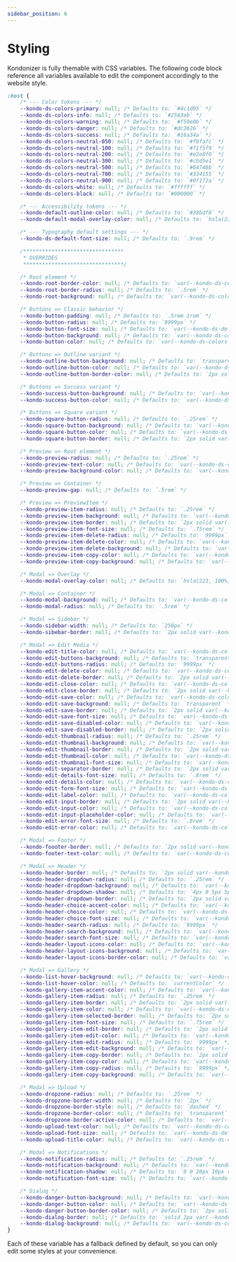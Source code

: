 ```yaml
---
sidebar_position: 6
---
```


# Styling

Kondonizer is fully themable with CSS variables. The following code block reference all variables available to edit the component accordingly to the website style.

```css
:host {
    /* --- Color tokens --- */
    --kondo-ds-colors-primary: null; /* Defaults to: `#4c1d95` */
    --kondo-ds-colors-info: null; /* Defaults to: `#2563eb` */
    --kondo-ds-colors-warning: null; /* Defaults to: `#f59e0b` */
    --kondo-ds-colors-danger: null; /* Defaults to: `#dc2626` */
    --kondo-ds-colors-success: null; /* Defaults to: `#16a34a` */
    --kondo-ds-colors-neutral-050: null; /* Defaults to: `#f8fafc` */
    --kondo-ds-colors-neutral-100: null; /* Defaults to: `#f1f5f9` */
    --kondo-ds-colors-neutral-200: null; /* Defaults to: `#e2e8f0` */
    --kondo-ds-colors-neutral-300: null; /* Defaults to: `#cbd5e1` */
    --kondo-ds-colors-neutral-500: null; /* Defaults to: `#64748b` */
    --kondo-ds-colors-neutral-700: null; /* Defaults to: `#334155` */
    --kondo-ds-colors-neutral-900: null; /* Defaults to: `#0f172a` */
    --kondo-ds-colors-white: null; /* Defaults to: `#ffffff` */
    --kondo-ds-colors-black: null; /* Defaults to: `#000000` */

    /* --- Accessibility tokens --- */
    --kondo-default-outline-color: null; /* Defaults to: `#38bdf8` */
    --kondo-default-modal-overlay-color: null; /* Defaults to: `hsla(223, 100%, 5%, .5)` */

    /* --- Typography default settings --- */
    --kondo-ds-default-font-size: null; /* Defaults to: `.9rem` */

    /********************************
     * OVERRIDES
     ********************************/

    /* Root element */
    --kondo-root-border-color: null; /* Defaults to: `var(--kondo-ds-colors-neutral-300)` */
    --kondo-root-border-radius: null; /* Defaults to: `.5rem` */
    --kondo-root-background: null; /* Defaults to: `var(--kondo-ds-colors-white)` */

    /* Buttons => Classic behavior */
    --kondo-button-padding: null; /* Defaults to: `.5rem 1rem` */
    --kondo-button-radius: null; /* Defaults to: `9999px` */
    --kondo-button-font-size: null; /* Defaults to: `var(--kondo-ds-default-font-size)` */
    --kondo-button-background: null; /* Defaults to: `var(--kondo-ds-colors-primary)` */
    --kondo-button-color: null; /* Defaults to: `var(--kondo-ds-colors-neutral-100)` */

    /* Buttons => Outline variant */
    --kondo-outline-button-background: null; /* Defaults to: `transparent` */
    --kondo-outline-button-color: null; /* Defaults to: `var(--kondo-ds-colors-primary)` */
    --kondo-outline-button-border-color: null; /* Defaults to: `2px solid var(--kondo-ds-colors-primary)` */

    /* Buttons => Success variant */
    --kondo-success-button-background: null; /* Defaults to: `var(--kondo-ds-colors-success)` */
    --kondo-success-button-color: null; /* Defaults to: `var(--kondo-ds-colors-neutral-050)` */

    /* Buttons => Square variant */
    --kondo-square-button-radius: null; /* Defaults to: `.25rem` */
    --kondo-square-button-background: null; /* Defaults to: `var(--kondo-ds-colors-white)` */
    --kondo-square-button-color: null; /* Defaults to: `var(--kondo-ds-colors-neutral-500)` */
    --kondo-square-button-border: null; /* Defaults to: `2px solid var(--kondo-ds-colors-neutral-200)` */

    /* Preview => Root element */
    --kondo-preview-radius: null; /* Defaults to: `.25rem` */
    --kondo-preview-text-color: null; /* Defaults to: `var(--kondo-ds-colors-neutral-500)` */
    --kondo-preview-background-color: null; /* Defaults to: `var(--kondo-ds-colors-neutral-100)` */

    /* Preview => Container */
    --kondo-preview-gap: null; /* Defaults to: `.5rem` */

    /* Preview => PreviewItem */
    --kondo-preview-item-radius: null; /* Defaults to: `.25rem` */
    --kondo-preview-item-background: null; /* Defaults to: `var(--kondo-ds-colors-white)` */
    --kondo-preview-item-border: null; /* Defaults to: `2px solid var(--kondo-ds-colors-neutral-200)` */
    --kondo-preview-item-font-size: null; /* Defaults to: `.75rem` */
    --kondo-preview-item-delete-radius: null; /* Defaults to: `9999px` */
    --kondo-preview-item-delete-color: null; /* Defaults to: `var(--kondo-ds-colors-neutral-050)` */
    --kondo-preview-item-delete-background: null; /* Defaults to: `var(--kondo-ds-colors-danger)` */
    --kondo-preview-item-copy-color: null; /* Defaults to: `var(--kondo-ds-colors-neutral-050)` */
    --kondo-preview-item-copy-background: null; /* Defaults to: `var(--kondo-ds-colors-info)` */

    /* Modal => Overlay */
    --kondo-modal-overlay-color: null; /* Defaults to: `hsla(223, 100%, 5%, .5)` */

    /* Modal => Container */
    --kondo-modal-background: null; /* Defaults to: `var(--kondo-ds-colors-neutral-050)` */
    --kondo-modal-radius: null; /* Defaults to: `.5rem` */

    /* Modal => Sidebar */
    --kondo-sidebar-width: null; /* Defaults to: `250px` */
    --kondo-sibebar-border: null; /* Defaults to: `2px solid var(--kondo-ds-colors-neutral-100)` */

    /* Modal => Edit Media */
    --kondo-edit-title-color: null; /* Defaults to: `var(--kondo-ds-colors-neutral-500)` */
    --kondo-edit-buttons-background: null; /* Defaults to: `transparent` */
    --kondo-edit-buttons-radius: null; /* Defaults to: `9999px` */
    --kondo-edit-delete-color: null; /* Defaults to: `var(--kondo-ds-colors-danger)` */
    --kondo-edit-delete-border: null; /* Defaults to: `2px solid var(--kondo-ds-colors-danger)` */
    --kondo-edit-close-color: null; /* Defaults to: `var(--kondo-ds-colors-info)` */
    --kondo-edit-close-border: null; /* Defaults to: `2px solid var(--kondo-ds-colors-info)` */
    --kondo-edit-save-color: null; /* Defaults to: `var(--kondo-ds-colors-primary)` */
    --kondo-edit-save-background: null; /* Defaults to: `transparent` */
    --kondo-edit-save-border: null; /* Defaults to: `2px solid var(--kondo-ds-colors-primary)` */
    --kondo-edit-save-font-size: null; /* Defaults to: `var(--kondo-ds-default-font-size)` */
    --kondo-edit-save-disabled-color: null; /* Defaults to: `var(--kondo-ds-colors-neutral-300)` */
    --kondo-edit-save-disabled-border: null; /* Defaults to: `2px solid var(--kondo-ds-colors-neutral-300)` */
    --kondo-edit-thumbnail-radius: null; /* Defaults to: `.25rem` */
    --kondo-edit-thumbnail-background: null; /* Defaults to: `var(--kondo-ds-colors-white)` */
    --kondo-edit-thumbnail-border: null; /* Defaults to: `2px solid var(--kondo-ds-colors-neutral-300)` */
    --kondo-edit-thumbnail-color: null; /* Defaults to: `var(--kondo-ds-colors-neutral-500)` */
    --kondo-edit-thumbnail-font-size: null; /* Defaults to: `var(--kondo-ds-default-font-size)` */
    --kondo-edit-separator-border: null; /* Defaults to: `2px solid var(--kondo-ds-colors-neutral-300)` */
    --kondo-edit-details-font-size: null; /* Defaults to: `.8rem` */
    --kondo-edit-details-color: null; /* Defaults to: `var(--kondo-ds-colors-neutral-500)` */
    --kondo-edit-form-font-size: null; /* Defaults to: `var(--kondo-ds-default-font-size)` */
    --kondo-edit-label-color: null; /* Defaults to: `var(--kondo-ds-colors-neutral-500)` */
    --kondo-edit-input-border: null; /* Defaults to: `2px solid var(--kondo-ds-colors-neutral-300)` */
    --kondo-edit-input-color: null; /* Defaults to: `var(--kondo-ds-colors-neutral-500)` */
    --kondo-edit-input-placeholder-color: null; /* Defaults to: `var(--kondo-ds-colors-neutral-300)` */
    --kondo-edit-error-font-size: null; /* Defaults to: `.8rem` */
    --kondo-edit-error-color: null; /* Defaults to: `var(--kondo-ds-colors-danger)` */

    /* Modal => Footer */
    --kondo-foooter-border: null; /* Defaults to: `2px solid var(--kondo-ds-colors-neutral-100)` */
    --kondo-footer-text-color: null; /* Defaults to: `var(--kondo-ds-colors-neutral-500)` */

    /* Modal => Header */
    --kondo-header-border: null; /* Defaults to: `2px solid var(--kondo-ds-colors-neutral-100)` */
    --kondo-header-dropdown-radius: null; /* Defaults to: `.25rem` */
    --kondo-header-dropdown-background: null; /* Defaults to: `var(--kondo-ds-colors-white)` */
    --kondo-header-dropdown-shadow: null; /* Defaults to: `4px 0 5px 5px rgba(0, 0, 0, .05)` */
    --kondo-header-dropdown-border: null; /* Defaults to: `2px solid var(--kondo-ds-colors-neutral-100)` */
    --kondo-header-choice-accent-color: null; /* Defaults to: `var(--kondo-ds-colors-primary)` */
    --kondo-header-choice-color: null; /* Defaults to: `var(--kondo-ds-colors-neutral-500)` */
    --kondo-header-choice-font-size: null; /* Defaults to: `var(--kondo-ds-default-font-size)` */
    --kondo-header-search-radius: null; /* Defaults to: `9999px` */
    --kondo-header-search-background: null; /* Defaults to: `var(--kondo-ds-colors-neutral-200)` */
    --kondo-header-search-font-size: null; /* Defaults to: `var(--kondo-ds-default-font-size)` */
    --kondo-header-layout-icons-color: null; /* Defaults to: `var(--kondo-ds-colors-neutral-050)` */
    --kondo-header-layout-icons-background: null; /* Defaults to: `var(--kondo-ds-colors-primary)` */
    --kondo-header-layout-icons-border-color: null; /* Defaults to: `var(--kondo-ds-colors-primary)` */

    /* Modal => Gallery */
    --kondo-list-hover-background: null; /* Defaults to: `var(--kondo-ds-colors-neutral-100)` */
    --kondo-list-hover-color: null; /* Defaults to: `currentColor` */
    --kondo-gallery-item-accent-color: null; /* Defaults to: `var(--kondo-ds-colors-primary)` */
    --kondo-gallery-item-radius: null; /* Defaults to: `.25rem` */
    --kondo-gallery-item-border: null; /* Defaults to: `2px solid var(--kondo-ds-colors-neutral-100)` */
    --kondo-gallery-item-color: null; /* Defaults to: `var(--kondo-ds-colors-neutral-500)` */
    --kondo-gallery-item-selected-border: null; /* Defaults to: `2px solid var(--kondo-ds-colors-primary)` */
    --kondo-gallery-item-font-size: null; /* Defaults to: `.75rem` */
    --kondo-gallery-item-edit-border: null; /* Defaults to: `2px solid var(--kondo-ds-colors-info)` */
    --kondo-gallery-item-edit-color: null; /* Defaults to: `var(--kondo-ds-colors-white)` */
    --kondo-gallery-item-edit-radius: null; /* Defaults to: `9999px` */
    --kondo-gallery-item-edit-background: null; /* Defaults to: `var(--kondo-ds-colors-info)` */
    --kondo-gallery-item-copy-border: null; /* Defaults to: `2px solid var(--kondo-ds-colors-info)` */
    --kondo-gallery-item-copy-color: null; /* Defaults to: `var(--kondo-ds-colors-info)` */
    --kondo-gallery-item-copy-radius: null; /* Defaults to: `9999px` */
    --kondo-gallery-item-copy-background: null; /* Defaults to: `var(--kondo-ds-colors-white)` */

    /* Modal => Upload */
    --kondo-dropzone-radius: null; /* Defaults to: `.25rem` */
    --kondo-dropzone-border-width: null; /* Defaults to: `2px` */
    --kondo-dropzone-border-style: null; /* Defaults to: `dashed` */
    --kondo-dropzone-border-color: null; /* Defaults to: `transparent` */
    --kondo-dropzone-border-active-color: null; /* Defaults to: `var(--kondo-ds-colors-info)` */
    --kondo-upload-text-color: null; /* Defaults to: `var(--kondo-ds-colors-neutral-500)` */
    --kondo-upload-font-size: null; /* Defaults to: `var(--kondo-ds-default-font-size)` */
    --kondo-upload-title-color: null; /* Defaults to: `var(--kondo-ds-colors-primary)` */

    /* Modal => Notifications */
    --kondo-notification-radius: null; /* Defaults to: `.25rem` */
    --kondo-notification-background: null; /* Defaults to: `var(--kondo-ds-colors-white)` */
    --kondo-notification-shadow: null; /* Defaults to: `0 0 20px 10px rgba(0, 0, 0, .03)` */
    --kondo-notification-font-size: null; /* Defaults to: `var(--kondo-ds-default-font-size)` */

    /* Dialog */
    --kondo-danger-button-background: null; /* Defaults to: `var(--kondo-ds-colors-danger)` */
    --kondo-danger-button-color: null; /* Defaults to: `var(--kondo-ds-colors-neutral-050)` */
    --kondo-danger-button-border-color: null; /* Defaults to: `2px solid var(--kondo-ds-colors-danger)` */
    --kondo-dialog-border: null; /* Defaults to: `solid 2px var(--kondo-ds-colors-danger)` */
    --kondo-dialog-background: null; /* Defaults to: `var(--kondo-ds-colors-neutral-050)` */
}
```

Each of these variable has a fallback defined by default, so you can only edit some styles at your convenience.
